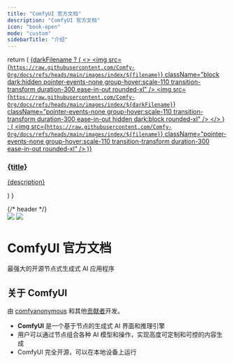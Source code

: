 ```yaml
---
title: "ComfyUI 官方文档"
description: "ComfyUI 官方文档"
icon: "book-open"
mode: "custom"
sidebarTitle: "介绍"
---
```


  return (
    <a className="group cursor-pointer pb-8" href={href}>
      {darkFilename ? (
        <>
          <img
            src={`https://raw.githubusercontent.com/Comfy-Org/docs/refs/heads/main/images/index/${filename}`}
            className="block dark:hidden pointer-events-none group-hover:scale-110 transition-transform duration-300 ease-in-out rounded-xl"
          />
          <img
            src={`https://raw.githubusercontent.com/Comfy-Org/docs/refs/heads/main/images/index/${darkFilename}`}
            className="pointer-events-none group-hover:scale-110 transition-transform duration-300 ease-in-out hidden dark:block rounded-xl"
          />
        </>
      ) : (
        <img
          src={`https://raw.githubusercontent.com/Comfy-Org/docs/refs/heads/main/images/index/${filename}`}
          className="pointer-events-none group-hover:scale-110 transition-transform duration-300 ease-in-out rounded-xl"
        />
      )}
      <h3 className="mt-5  font-medium">{title}</h3>
      <p className="mt-1.5">
        {description}
      </p>
    </a>
  )
}

<div className="relative">
{/* header */}
<div className="w-full text-center mt-16 pt-24 pb-16" style={{ marginTop: "50px" }}>
<div className="mt-24 text-center">
        <img src="/logo/light.svg" className="block dark:hidden pointer-events-none mx-auto" />
        <img src="/logo/dark.svg" className="hidden dark:block pointer-events-none mx-auto"/>
</div>
<h1 style={{ fontSize: "18px", fontWeight: "bold", marginTop: "10px" }}>ComfyUI 官方文档</h1>
</div>

<div className="text-center">
<div className="flex gap-4 justify-center items-center">
  <a href="https://github.com/comfyanonymous/ComfyUI/" target="_blank" className="hover:opacity-80">
    <Icon icon="github" iconType="solid" size={32}/>
  </a>
  <a href="https://x.com/ComfyUI" target="_blank" className="hover:opacity-80">
    <Icon icon="x-twitter" iconType="solid" size={32}/>
  </a>
  <a href="https://discord.com/invite/comfyorg" target="_blank" className="hover:opacity-80">
    <Icon icon="discord" iconType="solid" size={32}/>
  </a>
<a href="/images/index/qrcode.jpg" target="_blank" className="hover:opacity-80">
    <Icon icon="weixin" iconType="solid" size={32}/>
  </a>
</div>
</div>

<div className="px-4 lg:py-48 lg:pb-24 max-w-3xl mx-auto">

<p className="max-w-xl mx-auto px-4 mt-4 text-lg text-center text-gray-500 dark:text-zinc-500">
最强大的开源节点式生成式 AI 应用程序
</p>

<div className="px-6 lg:px-0 mt-12 lg:mt-24 grid sm:grid-cols-2 gap-x-6 gap-y-4">
<HeroCard filename="light.jpg" darkFilename="dark.jpg" title="安装 ComfyUI" description="在不同的系统上安装 ComfyUI" href="/zh-CN/installation/system_requirements" />

<HeroCard filename="example.jpg" darkFilename="example-dark.jpg" title="教程" description="使用 ComfyUI 实现你天马星空的创意" href="/zh-CN/get_started/first_generation" />

<HeroCard filename="node.jpg" darkFilename="node-dark.jpg" title="内置节点" description="详细了解每个 ComfyUI 的节点" href="/zh-CN/built-in-nodes/overview" />

<HeroCard filename="development.jpg" title="开发" description="为上百万 ComfyUI 使用者扩展功能" href="/zh-CN/development/overview" />

</div>

<div className="text-center">
<h2 className="text-2xl font-bold mb-4">关于 ComfyUI</h2>
<p className="mb-4">
由 <a href="https://github.com/comfyanonymous" className="text-blue-500 dark:text-blue-400 underline hover:text-blue-600 dark:hover:text-blue-500">comfyanonymous</a> 和其他<a href="https://github.com/comfyanonymous/ComfyUI/graphs/contributors" className="text-blue-500 dark:text-blue-400 underline hover:text-blue-600 dark:hover:text-blue-500">贡献者</a>开发。
</p>

<ul className="list-none space-y-2">
  <li><strong>ComfyUI</strong> 是一个基于节点的生成式 AI 界面和推理引擎</li>
  <li>用户可以通过节点组合各种 AI 模型和操作，实现高度可定制和可控的内容生成</li>
  <li>ComfyUI 完全开源，可以在本地设备上运行</li>
</ul>
</div>

</div>
</div>